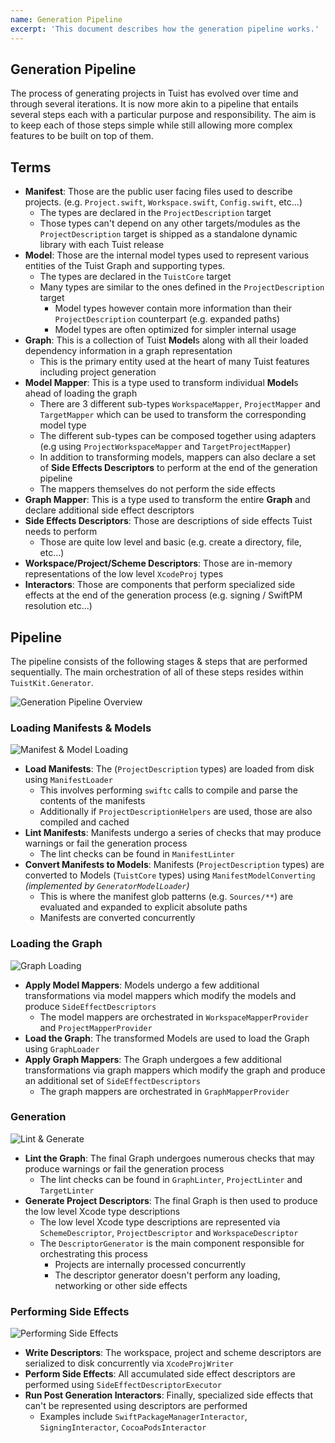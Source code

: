 ```yaml
---
name: Generation Pipeline
excerpt: 'This document describes how the generation pipeline works.'
---
```


## Generation Pipeline

The process of generating projects in Tuist has evolved over time and through several iterations. 
It is now more akin to a pipeline that entails several steps each with a particular purpose and responsibility. 
The aim is to keep each of those steps simple while still allowing more complex features to be built on top of them.

## Terms

- **Manifest**: Those are the public user facing files used to describe projects. (e.g. `Project.swift`, `Workspace.swift`, `Config.swift`, etc...)
    - The types are declared in the `ProjectDescription` target
    - Those types can't depend on any other targets/modules as the `ProjectDescription` target is shipped as a standalone dynamic library with each Tuist release
- **Model**: Those are the internal model types used to represent various entities of the Tuist Graph and supporting types.
    - The types are declared in the `TuistCore` target
    - Many types are similar to the ones defined in the `ProjectDescription` target
        - Model types however contain more information than their `ProjectDescription` counterpart (e.g. expanded paths)
        - Model types are often optimized for simpler internal usage
- **Graph**: This is a collection of Tuist **Model**s along with all their loaded dependency information in a graph representation
    - This is the primary entity used at the heart of many Tuist features including project generation
- **Model Mapper**: This is a type used to transform individual **Model**s ahead of loading the graph
    - There are 3 different sub-types `WorkspaceMapper`, `ProjectMapper` and `TargetMapper` which can be used to transform the corresponding model type
    - The different sub-types can be composed together using adapters (e.g using `ProjectWorkspaceMapper` and `TargetProjectMapper`)
    - In addition to transforming models, mappers can also declare a set of **Side Effects Descriptors** to perform at the end of the generation pipeline
    - The mappers themselves do not perform the side effects
- **Graph Mapper**: This is a type used to transform the entire **Graph** and declare additional side effect descriptors
- **Side Effects Descriptors**: Those are descriptions of side effects Tuist needs to perform
    - Those are quite low level and basic (e.g. create a directory, file, etc...)
- **Workspace/Project/Scheme Descriptors**: Those are in-memory representations of the low level `XcodeProj` types
- **Interactors**: Those are components that perform specialized side effects at the end of the generation process (e.g. signing / SwiftPM resolution etc...)

## Pipeline

The pipeline consists of the following stages & steps that are performed sequentially. The main orchestration of all of these steps resides within `TuistKit.Generator`.

![Generation Pipeline Overview](assets/generation-pipeline/overview.png)

### Loading Manifests & Models

![Manifest & Model Loading](assets/generation-pipeline/manifest-model-loading.png)

- **Load Manifests**: The (`ProjectDescription` types) are loaded from disk using `ManifestLoader`
    - This involves performing `swiftc` calls to compile and parse the contents of the manifests
    - Additionally if `ProjectDescriptionHelpers` are used, those are also compiled and cached
- **Lint Manifests**: Manifests undergo a series of checks that may produce warnings or fail the generation process
    - The lint checks can be found in `ManifestLinter`
- **Convert Manifests to Models**: Manifests (`ProjectDescription` types) are converted to Models (`TuistCore` types) using `ManifestModelConverting` _(implemented by `GeneratorModelLoader`)_
     - This is where the manifest glob patterns (e.g. `Sources/**`) are evaluated and expanded to explicit absolute paths
     - Manifests are converted concurrently

### Loading the Graph

![Graph Loading](assets/generation-pipeline/graph-loading.png)

- **Apply Model Mappers**: Models undergo a few additional transformations via model mappers which modify the models and produce `SideEffectDescriptors`
    - The model mappers are orchestrated in `WorkspaceMapperProvider` and `ProjectMapperProvider`
- **Load the Graph**: The transformed Models are used to load the Graph using `GraphLoader`
- **Apply Graph Mappers**: The Graph undergoes a few additional transformations via graph mappers which modify the graph and produce an additional set of `SideEffectDescriptors`
    - The graph mappers are orchestrated in `GraphMapperProvider`

### Generation

![Lint & Generate](assets/generation-pipeline/lint-and-generate.png)

- **Lint the Graph**: The final Graph undergoes numerous checks that may produce warnings or fail the generation process
    - The lint checks can be found in `GraphLinter`, `ProjectLinter` and `TargetLinter`
- **Generate Project Descriptors**: The final Graph is then used to produce the low level Xcode type descriptions 
    - The low level Xcode type descriptions are represented via `SchemeDescriptor`, `ProjectDescriptor` and `WorkspaceDescriptor`
    - The `DescriptorGenerator` is the main component responsible for orchestrating this process
        - Projects are internally processed concurrently
        - The descriptor generator doesn't perform any loading, networking or other side effects

### Performing Side Effects

![Performing Side Effects](assets/generation-pipeline/performing-side-effects.png)

- **Write Descriptors**: The workspace, project and scheme descriptors are serialized to disk concurrently via `XcodeProjWriter`
- **Perform Side Effects**: All accumulated side effect descriptors are performed using `SideEffectDescriptorExecutor`
- **Run Post Generation Interactors**: Finally, specialized side effects that can't be represented using descriptors are performed
    - Examples include `SwiftPackageManagerInteractor`, `SigningInteractor`, `CocoaPodsInteractor`
